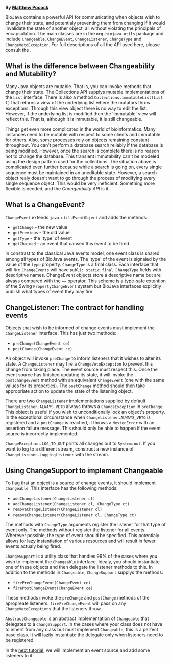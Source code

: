 '''By [mailto:mrp@sanger.ac.uk Matthew Pocock]'''

BioJava contains a powerful API for communicating when objects wish to change their state, and potentialy preventing them from changing if it would invalidate the state of another object, all without violating the principals of encapsulation. The main classes are in the <code>org.biojava.utils</code> package and include <code>Changeable</code>, <code>ChangeEvent</code>, <code>ChangeListener</code>, <code>ChangeType</code> and <code>ChangeVetoException</code>. For full descriptions of all the API used here, please consult the {{JavaDoc:Documentation}}. 


== What is the difference between Changeability and Mutability? ==

Many Java objects are mutable. That is, you can invoke methods that change their state. The Collections API supplys mutable implementations of the <code>List</code> interface. There is also a method <code>Collections.immutableList(List l)</code> that returns a view of the underlying list where the mutators throw exceptions. Through this view object there is no way to edit the list. However, if the underlying list is modified then the 'immutable' view will reflect this. That is, although it is immutable, it is still changeable. 

Things get even more complicated in the world of bioinformatics. Many instances need to be mutable with respect to some clients and immutable for others. Also, some processes rely on objects remaining constant throughout. You can't perform a database search reliably if the database is being modified. However, once the search is complete there is no reason not to change the database. This transient immutability can't be modeled using the design pattern used for the collections. The situation above is complicated even further because while a search is going on, every single sequence must be maintained in an uneditable state. However, a search object realy doesn't want to go through the process of modifying every single sequence object. This would be very ineficient. Something more flexible is needed, and the ''Changeability API'' is it.

== What is a ChangeEvent? ==

<code>ChangeEvent</code> extends <code>java.util.EventObject</code> and adds the methods: 

* <code>getChange</code> - the new value 
* <code>getPrevious</code> - the old value 
* <code>getType</code> - the 'type' of event 
* <code>getChained</code> - an event that caused this event to be fired 

In constrast to the classical Java events model, one event class is shared among all types of BioJava events. The 'type' of the event is signaled by the value of the <code>type</code> property. <code>ChangeType</code> is a final class. Each interface that will fire <code>ChangeEvents</code> will have <code>public static final ChangeType</code> fields with descriptive names. ChangeEvent objects store a descriptive name but are always compared with the <code>==</code> operator. This scheme is a type-safe extention of the Swing <code>PropertyChangeEvent</code> system but BioJava interfaces explicitly publish what types of event they may fire.

== ChangeListener: The contract for handling events ==

Objects that wish to be informed of change events must implement the <code>ChangeListener</code> interface. This has just two methods: 

* <code>preChange(ChangeEvent ce)</code> 
* <code>postChange(ChangeEvent ce)</code> 

An object will invoke <code>preChange</code> to inform listeners that it wishes to alter its state. A <code>ChangeListener</code> may fire a <code>ChangeVetoException</code> to prevent this change from taking place. The event source must respect this. Once the event source has finished updating its state, it will invoke the <code>postChangeEvent</code> method with an equivalent <code>ChangeEvent</code> (one with the same values for its properties). The <code>postChange</code> method should then take appropriate action to update the state of the listening object. 

There are two <code>ChangeListener</code> implementations supplied by default. <code>ChangeListener.ALWAYS_VETO</code> always throws a <code>ChangeException</code> in <code>preChange</code>. This object is useful if you wish to unconditionally lock an object's property. In the exceptional circumstance when <code>ChangeListener.ALWAYS_VETO</code> is registered and a <code>postChange</code> is reached, it throws a <code>NestedError</code> with an assertion failure message. This should only be able to happen if the event source is incorrectly implemented. 

<code>ChangeException.LOG_TO_OUT</code> prints all changes out to <code>System.out</code>. If you want to log to a different stream, construct a new instance of <code>ChangeListener.LoggingListener</code> with the stream.

== Using ChangeSupport to implement Changeable ==

To flag that an object is a source of change events, it should implement <code>Changeable</code>. This interface has the following methods: 

* <code>addChangeListener(ChangeListener cl)</code> 
* <code>addChangeListener(ChangeListener cl, ChangeType ct)</code> 
* <code>removeChangeListener(ChangeListener cl)</code> 
* <code>removeChangeListener(ChangeListener cl, ChangeType ct)</code> 

The methods with <code>ChangeType</code> arguments register the listener for that type of event only. The methods without register the listener for all events. Wherever possible, the type of event should be specified. This potentialy allows for lazy instantiation of various resources and will result in fewer events actualy being fired.

<code>ChangeSupport</code> is a utility class that handles 99% of the cases where you wish to implement the <code>Changeable</code> interface. Idealy, you should instantiate one of these objects and then delegate the listener methods to this. In addition to the methods in <code>Changeable</code>, <code>ChangeSupport</code> supplys the methods: 

* <code>firePreChangeEvent(ChangeEvent ce)</code>
* <code>firePostChangeEvent(ChangeEvent ce)</code> 

These methods invoke the <code>preChange</code> and <code>postChange</code> methods of the apropreate listeners. <code>firePreChangeEvent</code> will pass on any <code>ChangeVetoExceptions</code> that the listeners throw. 

<code>AbstractChangeable</code> is an abstract implementation of <code>Changeable</code> that delegates to a <code>ChangeSupport</code>. In the cases where your class does not have to inherit from any class but must implement <code>Changeable</code>, this is a perfect base class. It will lazily instantiate the delegate only when listeners need to be registered. 

In the [[BioJava:Tutorial:ChangeEvent_example_using_Distribution_objects|next tutorial]], we will implement an event source and add some listeners to it. 

{{Tutorial:Footer}}